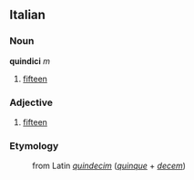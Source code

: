 ==Italian== 
===Noun===
'''quindici''' ''m''

#[[fifteen]]

===Adjective===

# [[fifteen]]

===Etymology===
:from Latin ''[[quindecim]]'' (''[[quinque]]'' + ''[[decem]]'')